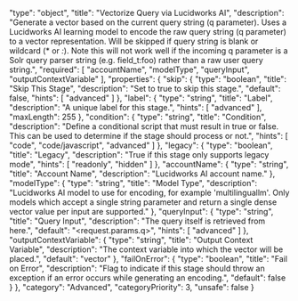   "type": "object",
  "title": "Vectorize Query via Lucidworks AI",
  "description": "Generate a vector based on the current query string (q parameter). Uses a Lucidworks AI learning model to encode the raw query string (q parameter) to a vector representation. Will be skipped if query string is blank or wildcard (* or *:*). Note this will not work well if the incoming q parameter is a Solr query parser string (e.g. field_t:foo) rather than a raw user query string.",
  "required": [
    "accountName",
    "modelType",
    "queryInput",
    "outputContextVariable"
  ],
  "properties": {
    "skip": {
      "type": "boolean",
      "title": "Skip This Stage",
      "description": "Set to true to skip this stage.",
      "default": false,
      "hints": [
        "advanced"
      ]
    },
    "label": {
      "type": "string",
      "title": "Label",
      "description": "A unique label for this stage.",
      "hints": [
        "advanced"
      ],
      "maxLength": 255
    },
    "condition": {
      "type": "string",
      "title": "Condition",
      "description": "Define a conditional script that must result in true or false. This can be used to determine if the stage should process or not.",
      "hints": [
        "code",
        "code/javascript",
        "advanced"
      ]
    },
    "legacy": {
      "type": "boolean",
      "title": "Legacy",
      "description": "True if this stage only supports legacy mode",
      "hints": [
        "readonly",
        "hidden"
      ]
    },
    "accountName": {
      "type": "string",
      "title": "Account Name",
      "description": "Lucidworks AI account name."
    },
    "modelType": {
      "type": "string",
      "title": "Model Type",
      "description": "Lucidworks AI model to use for encoding, for example 'multilinguallm'. Only models which accept a single string parameter and return a single dense vector value per input are supported."
    },
    "queryInput": {
      "type": "string",
      "title": "Query Input",
      "description": "The query itself is retrieved from here.",
      "default": "<request.params.q>",
      "hints": [
        "advanced"
      ]
    },
    "outputContextVariable": {
      "type": "string",
      "title": "Output Context Variable",
      "description": "The context variable into which the vector will be placed.",
      "default": "vector"
    },
    "failOnError": {
      "type": "boolean",
      "title": "Fail on Error",
      "description": "Flag to indicate if this stage should throw an exception if an error occurs while generating an encoding.",
      "default": false
    }
  },
  "category": "Advanced",
  "categoryPriority": 3,
  "unsafe": false
}
